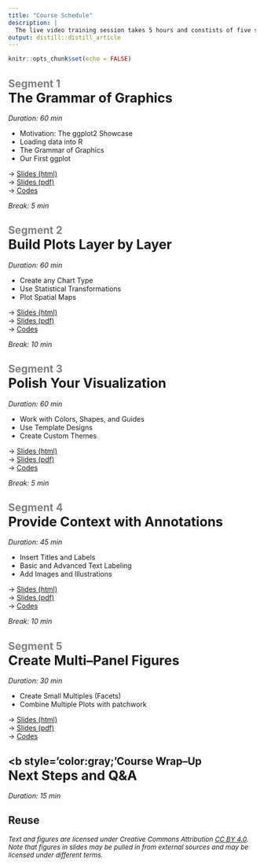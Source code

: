 ```yaml
---
title: "Course Schedule"
description: |
  The live video training session takes 5 hours and constists of five segments. Each segment contains a lecture, hands-on examples, exercises, and a Q&A session.
output: distill::distill_article
---
```


```r
knitr::opts_chunk$set(echo = FALSE)
```


## <b style='color:gray;'>Segment 1</b><br><b style='font-size:20pt;'>The Grammar of Graphics</b>

*Duration: 60 min*

-  Motivation: The ggplot2 Showcase
-  Loading data into R
-  The Grammar of Graphics
-  Our First ggplot

→ [Slides (html)](slides/introduction.html)  
→ [Slides (pdf)](slides/introduction.pdf)  
→ [Codes](codes/introduction-rmarkdown.Rmd)  

*Break: 5 min*

## <b style='color:gray;'>Segment 2</b><br><b style='font-size:20pt;'>Build Plots Layer by Layer</b>

*Duration: 60 min*

<p class="nospace"></p>
-  Create any Chart Type
-  Use Statistical Transformations
-  Plot Spatial Maps

→ [Slides (html)](slides/grammar.html)  
→ [Slides (pdf)](slides/grammar.pdf)  
→ [Codes](codes/grammar-rmarkdown.Rmd)  

*Break: 10 min*

## <b style='color:gray;'>Segment 3</b><br><b style='font-size:20pt;'>Polish Your Visualization</b>

*Duration: 60 min*

-  Work with Colors, Shapes, and Guides
-  Use Template Designs
-  Create Custom Themes

→ [Slides (html)](slides/themes.html)  
→ [Slides (pdf)](slides/themes.pdf)  
→ [Codes](codes/themes-rmarkdown.Rmd)  

*Break: 5 min*

## <b style='color:gray;'>Segment 4</b><br><b style='font-size:20pt;'>Provide Context with Annotations</b>

*Duration: 45 min*

-  Insert Titles and Labels
-  Basic and Advanced Text Labeling
-  Add Images and Illustrations


→ [Slides (html)](slides/annotation.html)  
→ [Slides (pdf)](slides/annotation.pdf)  
→ [Codes](codes/annotation-rmarkdown.Rmd)  

*Break: 10 min*


## <b style='color:gray;'>Segment 5</b><br><b style='font-size:20pt;'>Create Multi–Panel Figures</b>

*Duration: 30 min*

-  Create Small Multiples (Facets)
-  Combine Multiple Plots with patchwork

→ [Slides (html)](slides/multipanel.html)  
→ [Slides (pdf)](slides/multipanel.pdf)  
→ [Codes](codes/multipanel-rmarkdown.Rmd)  


## <b style='color:gray;'Course Wrap–Up</b><br><b style='font-size:20pt;'>Next Steps and Q&A</b>

*Duration: 15 min*


## Reuse {.appendix}

<i style=font-size:10pt;>Text and figures are licensed under Creative Commons Attribution <a href='https://creativecommons.org/licenses/by/4.0/'>CC BY 4.0</a>.<br>Note that figures in slides may be pulled in from external sources and may be licensed under different terms.</i>